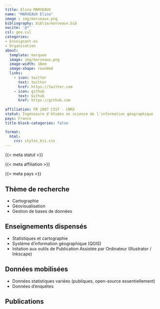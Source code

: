 ```yaml
---
title: Elina MARVEAUX
name: "MARVEAUX Elina"
image : img/marveaux.png
bibliography: biblio/marveaux.bib
nocite: '@*'
csl: geo.csl
categories: 
- Enseignant·es
- Organisation
about:
  template: marquee
  image: img/marveaux.png
  image-width: 18em
  image-shape: rounded
  links:
    - icon: twitter
      text: twitter
      href: https://twitter.com
    - icon: github
      text: Github
      href: https://github.com
      
affiliation: FR 2007 CIST - CNRS
statut: Ingénieure d'études en science de l'information géographique
pays: France
title-block-categories: false

format:
  html: 
    css: styles_bis.css
---
```


::: {#profil}
::: {#statut}
{{< meta statut >}}
:::

::: {#affiliation}
{{< meta affiliation >}}
:::

::: {#pays}
<i class="bi bi-globe2"></i> {{< meta pays >}}
:::
:::

## <i class="bi bi-ui-checks-grid"></i> Thème de recherche

::: {#liste}
-   Cartographie
-   Géovisualisation
-   Gestion de bases de données
:::

## <i class="bi bi-person-video3"></i> Enseignements dispensés

<div>

-   Statistiques et cartographie
-   Système d'information géographique (QGIS)
-   Initation aux outils de Publication Assistée par Ordinateur (Illustrator / Inkscape)

</div>

## <i class="bi bi-clipboard-data"></i> Données mobilisées

-   Données statistiques variées (publiques, open-source essentiellement)
-   Données d'enquêtes

## <i class="bi bi-file-earmark-text"></i> Publications

::: {#refs}
:::
